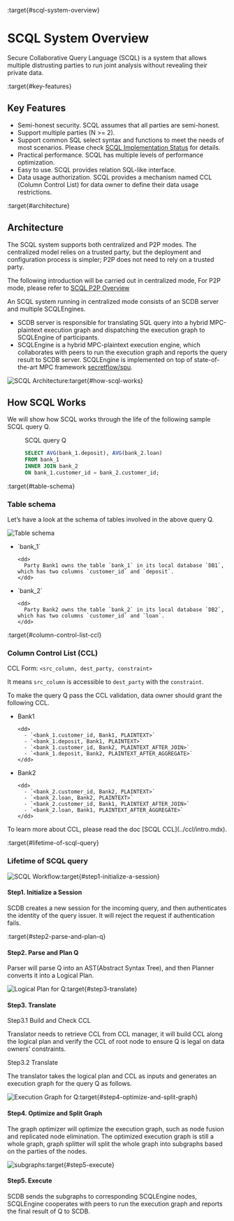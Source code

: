:target{#scql-system-overview}

# SCQL System Overview

Secure Collaborative Query Language (SCQL) is a system that allows multiple distrusting parties to run joint analysis without revealing their private data.

:target{#key-features}

## Key Features

- Semi-honest security. SCQL assumes that all parties are semi-honest.
- Support multiple parties (N >= 2).
- Support common SQL select syntax and functions to meet the needs of most scenarios. Please check [SCQL Implementation Status](../../reference/implementation-status.mdx) for details.
- Practical performance.  SCQL has multiple levels of performance optimization.
- Easy to use. SCQL provides relation SQL-like interface.
- Data usage authorization. SCQL provides a mechanism named CCL (Column Control List) for data owner to define their data usage restrictions.

:target{#architecture}

## Architecture

The SCQL system supports both centralized and P2P modes. The centralized model relies on a trusted party, but the deployment and configuration process is simpler; P2P does not need to rely on a trusted party.

The following introduction will be carried out in centralized mode, For P2P mode, please refer to [SCQL P2P Overview](intro-p2p.mdx)

An SCQL system running in centralized mode consists of an SCDB server and multiple SCQLEngines.

- SCDB server is responsible for translating SQL query into a hybrid MPC-plaintext execution graph and dispatching the execution graph to SCQLEngine of participants.
- SCQLEngine is a hybrid MPC-plaintext execution engine, which collaborates with peers to run the execution graph and reports the query result to SCDB server. SCQLEngine is implemented on top of state-of-the-art MPC framework [secretflow/spu](https://github.com/secretflow/spu).

![SCQL Architecture](../../_assets/scql_architecture.png):target{#how-scql-works}

## How SCQL Works

We will show how SCQL works through the life of the following sample SCQL query Q.

<figure id="id1">
  <figcaption>
    SCQL query Q
  </figcaption>

  ```SQL
  SELECT AVG(bank_1.deposit), AVG(bank_2.loan)
  FROM bank_1
  INNER JOIN bank_2
  ON bank_1.customer_id = bank_2.customer_id;
  ```
</figure>

:target{#table-schema}

### Table schema

Let’s have a look at the schema of tables involved in the above query Q.

![Table schema](../../_assets/the_life_of_scql_query_env.png)

- <DefinitionList>
    <dl>
      <dt>
        <DefinitionList.Term><span>`bank_1`</span></DefinitionList.Term>
      </dt>

      <dd>
        Party Bank1 owns the table `bank_1` in its local database `DB1`, which has two columns `customer_id` and `deposit`.
      </dd>
    </dl>
  </DefinitionList>
- <DefinitionList>
    <dl>
      <dt>
        <DefinitionList.Term><span>`bank_2`</span></DefinitionList.Term>
      </dt>

      <dd>
        Party Bank2 owns the table `bank_2` in its local database `DB2`, which has two columns `customer_id` and `loan`.
      </dd>
    </dl>
  </DefinitionList>

:target{#column-control-list-ccl}

### Column Control List (CCL)

CCL Form: `<src_column, dest_party, constraint>`

It means `src_column` is accessible to `dest_party` with the `constraint`.

To make the query Q pass the CCL validation, data owner should grant the following CCL.

- <DefinitionList>
    <dl>
      <dt>
        <DefinitionList.Term><span>Bank1</span></DefinitionList.Term>
      </dt>

      <dd>
        - `<bank_1.customer_id, Bank1, PLAINTEXT>`
        - `<bank_1.deposit, Bank1, PLAINTEXT>`
        - `<bank_1.customer_id, Bank2, PLAINTEXT_AFTER_JOIN>`
        - `<bank_1.deposit, Bank2, PLAINTEXT_AFTER_AGGREGATE>`
      </dd>
    </dl>
  </DefinitionList>
- <DefinitionList>
    <dl>
      <dt>
        <DefinitionList.Term><span>Bank2</span></DefinitionList.Term>
      </dt>

      <dd>
        - `<bank_2.customer_id, Bank2, PLAINTEXT>`
        - `<bank_2.loan, Bank2, PLAINTEXT>`
        - `<bank_2.customer_id, Bank1, PLAINTEXT_AFTER_JOIN>`
        - `<bank_2.loan, Bank1, PLAINTEXT_AFTER_AGGREGATE>`
      </dd>
    </dl>
  </DefinitionList>

<Container type="note">
  To learn more about CCL, please read the doc [<span>SCQL CCL</span>](../ccl/intro.mdx).
</Container>

:target{#lifetime-of-scql-query}

### Lifetime of SCQL query

![SCQL Workflow](../../_assets/scql_workflow.png):target{#step1-initialize-a-session}

#### Step1. Initialize a Session

SCDB creates a new session for the incoming query, and then authenticates the identity of the query issuer. It will reject the request if authentication fails.

:target{#step2-parse-and-plan-q}

#### Step2. Parse and Plan Q

Parser will parse Q into an AST(Abstract Syntax Tree), and then Planner converts it into a Logical Plan.

![Logical Plan for Q](../../_assets/logicalplan_for_Q.png):target{#step3-translate}

#### Step3. Translate

Step3.1 Build and Check CCL

Translator needs to retrieve CCL from CCL manager, it will build CCL along the logical plan and verify the CCL of root node to ensure Q is legal on data owners’ constraints.

Step3.2 Translate

The translator takes the logical plan and CCL as inputs and generates an execution graph for the query Q as follows.

![Execution Graph for Q](../../_assets/exe_graph_for_Q.png):target{#step4-optimize-and-split-graph}

#### Step4. Optimize and Split Graph

The graph optimizer will optimize the execution graph, such as node fusion and replicated node elimination.
The optimized execution graph is still a whole graph, graph splitter will split the whole graph into subgraphs based on the parties of the nodes.

![subgraphs](../../_assets/subgraph_for_Q.png):target{#step5-execute}

#### Step5. Execute

SCDB sends the subgraphs to corresponding SCQLEngine nodes, SCQLEngine cooperates with peers to run the execution graph and reports the final result of Q to SCDB.
